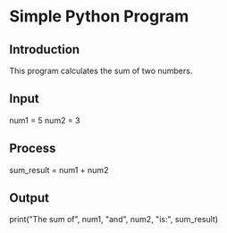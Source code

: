  # Simple Python Program

## Introduction
This program calculates the sum of two numbers.

## Input
num1 = 5
num2 = 3

## Process
sum_result = num1 + num2

## Output
print("The sum of", num1, "and", num2, "is:", sum_result)
